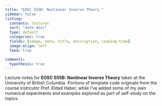 ```yaml
---
title: "EOSC 555B: Nonlinear Inverse Theory "
sidebar: false
listing:
  contents: lectures
  sort: "date desc"
  type: default
  categories: true
  fields: [image, date, title, description, reading-time]
  image-align: left
  feed: true

comments: 
  hypothesis: true
---
```


Lecture notes for **EOSC 555B: Nonlinear Inverse Theory** taken at the University of British Columbia. Portions of template code originate from the course instrcutor Prof. Eldad Haber, while I've added some of my own numerical experiments and examples explored as part of self-study on the topics.